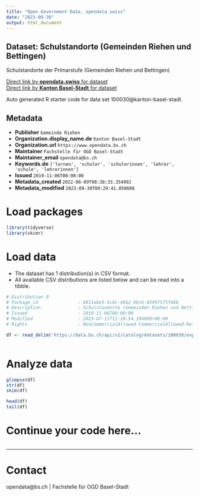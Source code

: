 ```yaml
---
title: "Open Government Data, opendata.swiss"
date: "2023-09-30"
output: html_document
---
```


## Dataset: Schulstandorte (Gemeinden Riehen und Bettingen)

Schulstandorte der Primarstufe (Gemeinden Riehen und Bettingen)

[Direct link by **opendata.swiss** for dataset](https://opendata.swiss/de/dataset/schulstandorte-gemeinden-riehen-und-bettingen)<br>
[Direct link by **Kanton Basel-Stadt** for dataset](https://data.bs.ch/explore/dataset/100030/)

Auto generated R starter code for data set 100030@kanton-basel-stadt.

## Metadata

- **Publisher** `Gemeinde Riehen`
- **Organization.display_name.de** `Kanton Basel-Stadt`
- **Organization.url** `https://www.opendata.bs.ch`
- **Maintainer** `Fachstelle für OGD Basel-Stadt`
- **Maintainer_email** `opendata@bs.ch`
- **Keywords.de** `['lernen', 'schuler', 'schulerinnen', 'lehrer', 'schule', 'lehrerinnen']`
- **Issued** `2019-11-06T00:00:00`
- **Metadata_created** `2022-06-09T08:38:33.354992`
- **Metadata_modified** `2023-09-30T00:29:41.050608`


# Load packages

```r

library(tidyverse)
library(skimr)

```

# Load data

-   The dataset has 1 distribution(s) in CSV format.
-   All available CSV distributions are listed below and can be read into a tibble.

```r

# Distribution 0
# Package_id               : 6911abe5-5c8c-46b2-96cb-85997575f468
# Description              : Schulstandorte (Gemeinden Riehen und Bettingen) (csv)
# Issued                   : 2019-11-06T00:00:00
# Modified                 : 2023-07-11T12:10:54.194000+00:00
# Rights                   : NonCommercialAllowed-CommercialAllowed-ReferenceRequired

df <- read_delim('https://data.bs.ch/api/v2/catalog/datasets/100030/exports/csv')



```

# Analyze data

```r

glimpse(df)
str(df)
skim(df)

head(df)
tail(df)

```

# Continue your code here...

```r

```

------------------------------------------------------------------------

# Contact

opendata@bs.ch | Fachstelle für OGD Basel-Stadt
